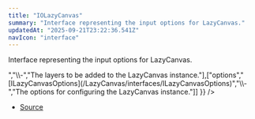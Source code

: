 ```yaml
---
title: "IOLazyCanvas"
summary: "Interface representing the input options for LazyCanvas."
updatedAt: "2025-09-21T23:22:36.541Z"
navIcon: "interface"
---
```



Interface representing the input options for LazyCanvas.

<Table data={{ headers: [{"content":"Property","key":"property","sortable":true},{"content":"Type","key":"type","sortable":true},{"content":"Value","key":"value","sortable":true},{"content":"Description","key":"description"}], rows: [["animation","[IAnimationOptions](/LazyCanvas/interfaces/IAnimationOptions)","\\-","The animation options for the LazyCanvas instance."],["layers","Array\\<Group \\| JSONLayer\\>","\\-","The layers to be added to the LazyCanvas instance."],["options","[ILazyCanvasOptions](/LazyCanvas/interfaces/ILazyCanvasOptions)","\\-","The options for configuring the LazyCanvas instance."]] }} />


- [Source](https://github.com/NMMTY/LazyCanvas/blob/ba4be40168e49b0348ae523995fc10eec8149d6c/packages/lazycanvas/src/structures/LazyCanvas.ts#L72)